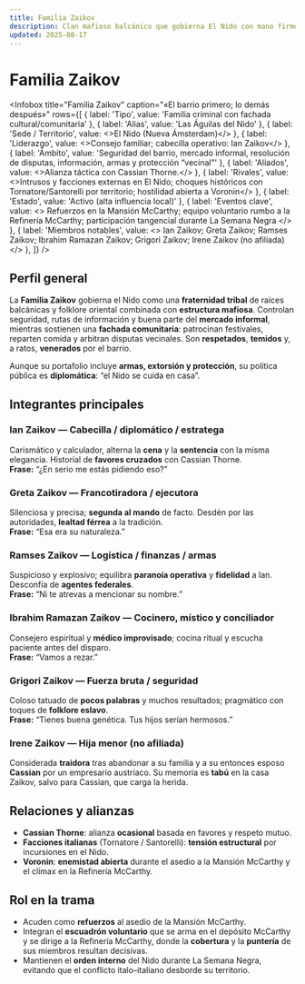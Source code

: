 ```yaml
---
title: Familia Zaikov
description: Clan mafioso balcánico que gobierna El Nido con mano firme y fachada comunitaria; aliados tácticos de Cassian Thorne en momentos clave.
updated: 2025-08-17
---
```



# Familia Zaikov

<Infobox
  title="Familia Zaikov"
  caption="«El barrio primero; lo demás después»"
  rows={[
    { label: 'Tipo', value: 'Familia criminal con fachada cultural/comunitaria' },
    { label: 'Alias', value: 'Las Águilas del Nido' },
    { label: 'Sede / Territorio', value: <>El <Link to="/CrSaSo/lugares/El%20Nido">Nido</Link> (Nueva Ámsterdam)</> },
    { label: 'Liderazgo', value: <>Consejo familiar; cabecilla operativo: <Link to="/CrSaSo/personajes/Ian%20Zaikov">Ian Zaikov</Link></> },
    { label: 'Ámbito', value: 'Seguridad del barrio, mercado informal, resolución de disputas, información, armas y protección “vecinal”' },
    { label: 'Aliados', value: <>Alianza táctica con <Link to="/CrSaSo/personajes/Cassian%20Thorne">Cassian Thorne</Link>.</> },
    { label: 'Rivales', value: <>Intrusos y facciones externas en <Link to="/CrSaSo/lugares/El%20Nido">El Nido</Link>; choques históricos con <Link to="/CrSaSo/familias/Familia%20Tornatore">Tornatore</Link>/<Link to="/CrSaSo/familias/Familia%20Santorelli">Santorelli</Link> por territorio; hostilidad abierta a <Link to="/CrSaSo/familias/Familia%20Voronin">Voronin</Link></> },
    { label: 'Estado', value: 'Activo (alta influencia local)' },
    { label: 'Eventos clave', value: <>
      Refuerzos en la <Link to="/CrSaSo/lugares/Mansi%C3%B3n%20McCarthy">Mansión McCarthy</Link>; 
      equipo voluntario rumbo a la <Link to="/CrSaSo/lugares/Refiner%C3%ADa%20McCarthy">Refinería McCarthy</Link>; 
      participación tangencial durante <Link to="/CrSaSo/eventos/La%20Semana%20Negra">La Semana Negra</Link>
    </> },
    { label: 'Miembros notables', value: <>
      <Link to="/CrSaSo/personajes/Ian%20Zaikov">Ian Zaikov</Link>; 
      <Link to="/CrSaSo/personajes/Greta%20Zaikov">Greta Zaikov</Link>; 
      <Link to="/CrSaSo/personajes/Ramses%20Zaikov">Ramses Zaikov</Link>; 
      <Link to="/CrSaSo/personajes/Ibrahim%20Ramazan%20Zaikov">Ibrahim Ramazan Zaikov</Link>; 
      <Link to="/CrSaSo/personajes/Grigori%20Zaikov">Grigori Zaikov</Link>; 
      <Link to="/CrSaSo/personajes/Irene%20Zaikov">Irene Zaikov</Link> (no afiliada)
    </> },
  ]}
/>

## Perfil general

La **Familia Zaikov** gobierna el <Link to="/CrSaSo/lugares/El%20Nido">Nido</Link> como una **fraternidad tribal** de raíces balcánicas y folklore oriental combinada con **estructura mafiosa**. Controlan seguridad, rutas de información y buena parte del **mercado informal**, mientras sostienen una **fachada comunitaria**: patrocinan festivales, reparten comida y arbitran disputas vecinales. Son **respetados**, **temidos** y, a ratos, **venerados** por el barrio.

Aunque su portafolio incluye **armas, extorsión y protección**, su política pública es **diplomática**: “el Nido se cuida en casa”.

## Integrantes principales

### <Link to="/CrSaSo/personajes/Ian%20Zaikov">Ian Zaikov</Link> — Cabecilla / diplomático / estratega  
Carismático y calculador, alterna la **cena** y la **sentencia** con la misma elegancia. Historial de **favores cruzados** con <Link to="/CrSaSo/personajes/Cassian%20Thorne">Cassian Thorne</Link>.  
**Frase:** “¿En serio me estás pidiendo eso?”

### <Link to="/CrSaSo/personajes/Greta%20Zaikov">Greta Zaikov</Link> — Francotiradora / ejecutora  
Silenciosa y precisa; **segunda al mando** de facto. Desdén por las autoridades, **lealtad férrea** a la tradición.  
**Frase:** “Esa era su naturaleza.”

### <Link to="/CrSaSo/personajes/Ramses%20Zaikov">Ramses Zaikov</Link> — Logística / finanzas / armas  
Suspicioso y explosivo; equilibra **paranoia operativa** y **fidelidad** a Ian. Desconfía de **agentes federales**.  
**Frase:** “Ni te atrevas a mencionar su nombre.”

### <Link to="/CrSaSo/personajes/Ibrahim%20Ramazan%20Zaikov">Ibrahim Ramazan Zaikov</Link> — Cocinero, místico y conciliador  
Consejero espiritual y **médico improvisado**; cocina ritual y escucha paciente antes del disparo.  
**Frase:** “Vamos a rezar.”

### <Link to="/CrSaSo/personajes/Grigori%20Zaikov">Grigori Zaikov</Link> — Fuerza bruta / seguridad  
Coloso tatuado de **pocos palabras** y muchos resultados; pragmático con toques de **folklore eslavo**.  
**Frase:** “Tienes buena genética. Tus hijos serían hermosos.”

### <Link to="/CrSaSo/personajes/Irene%20Zaikov">Irene Zaikov</Link> — Hija menor (no afiliada)  
Considerada **traidora** tras abandonar a su familia y a su entonces esposo **Cassian** por un empresario austríaco. Su memoria es **tabú** en la casa Zaikov, salvo para Cassian, que carga la herida.

## Relaciones y alianzas

- **Cassian Thorne**: alianza **ocasional** basada en favores y respeto mutuo.  
- **Facciones italianas** (<Link to="/CrSaSo/familias/Familia%20Tornatore">Tornatore</Link> / <Link to="/CrSaSo/familias/Familia%20Santorelli">Santorelli</Link>): **tensión estructural** por incursiones en el Nido.  
- **Voronin**: **enemistad abierta** durante el asedio a la <Link to="/CrSaSo/lugares/Mansi%C3%B3n%20McCarthy">Mansión McCarthy</Link> y el clímax en la <Link to="/CrSaSo/lugares/La%20Refiner%C3%ADa%20McCarthy">Refinería McCarthy</Link>.

## Rol en la trama

- Acuden como **refuerzos** al asedio de la <Link to="/CrSaSo/lugares/Mansi%C3%B3n%20McCarthy">Mansión McCarthy</Link>.  
- Integran el **escuadrón voluntario** que se arma en el depósito McCarthy y se dirige a la <Link to="/CrSaSo/lugares/La%20Refiner%C3%ADa%20McCarthy">Refinería McCarthy</Link>, donde la **cobertura** y la **puntería** de sus miembros resultan decisivas.  
- Mantienen el **orden interno** del <Link to="/CrSaSo/lugares/El%20Nido">Nido</Link> durante <Link to="/CrSaSo/eventos/La%20Semana%20Negra">La Semana Negra</Link>, evitando que el conflicto italo–italiano desborde su territorio.
